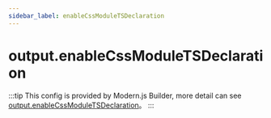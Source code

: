 ```yaml
---
sidebar_label: enableCssModuleTSDeclaration
---
```


# output.enableCssModuleTSDeclaration

:::tip
This config is provided by Modern.js Builder, more detail can see [output.enableCssModuleTSDeclaration](https://modernjs.dev/builder/en/api/config-output.html#outputenablecssmoduletsdeclaration)。
:::


<Main />
